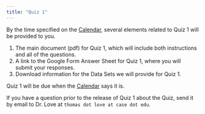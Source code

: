 ```yaml
---
title: "Quiz 1"
---
```


By the time specified on the [Calendar](calendar.qmd), several elements related to Quiz 1 will be provided to you.

1. The main document (pdf) for Quiz 1, which will include both instructions and all of the questions.
2. A link to the Google Form Answer Sheet for Quiz 1, where you will submit your responses.
3. Download information for the Data Sets we will provide for Quiz 1.

Quiz 1 will be due when the [Calendar](calendar.qmd) says it is.

If you have a question prior to the release of Quiz 1 about the Quiz, send it by email to Dr. Love at `thomas dot love at case dot edu`.